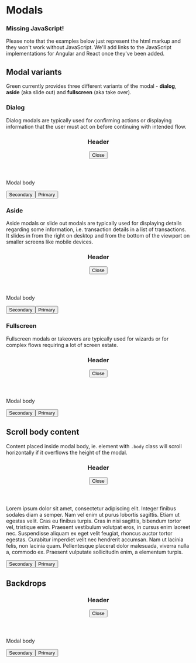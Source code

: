 
<Meta title="Components/Modal" />

<style>{
  `
    main {
      position: relative !important;
      max-height: 500px;
      max-width: 100%;
    }
    section {
      position: relative !important;
      margin: auto;
      max-height: 300px;
    }
    aside {
      position: relative !important;
      max-height: 500px;
      margin-left: auto;
    }
    .backdrop {
      position: absolute !important;
      margin-bottom: 1.5rem;
      z-index: -1 !important;
    }
`}
</style>

# Modals

<div role="alert" class="info mb-7 mt-5">
  <main>
    <h3>Missing JavaScript!</h3>
    <p>
      Please note that the examples below just represent the html markup and they won't work without JavaScript. We'll add links to the JavaScript implementations for Angular and React once they've been added.
    </p>
  </main>
</div>


## Modal variants

Green currently provides three different variants of the modal - **dialog**, **aside** (aka slide out) and **fullscreen** (aka take over).

### Dialog

Dialog modals are typically used for confirming actions or displaying information that the user must act on before continuing with intended flow.

<Canvas>
  <section role='dialog'
           aria-modal="true"
           aria-labelledby="modal_header"
           aria-describedby="modal_body">
    <header>
      <h3 id="modal_header">Header</h3>
      <button class='close'>
        <span class='sr-only'>Close</span>
      </button>
    </header>
    <div class='body' id="modal_body">
      <p>Modal body</p>
    </div>
    <footer>
      <button type="button">Secondary</button><button type="submit">Primary</button>
    </footer>
  </section>
</Canvas>

### Aside

Aside modals or slide out modals are typically used for displaying details regarding some information, i.e. transaction details in a list of transactions. It slides in from the right on desktop and from the bottom of the viewport on smaller screens like mobile devices.

<Canvas>
  <aside role='dialog'
         role='dialog'
         aria-modal="true"
         aria-labelledby="modal_header"
         aria-describedby="modal_body">
    <header>
      <h3 id="modal_header">Header</h3>
      <button class='close'>
        <span class='sr-only'>Close</span>
      </button>
    </header>
    <div class='body' id="modal_body">
      <p>Modal body</p>
    </div>
    <footer>
      <button type="button">Secondary</button><button type="submit">Primary</button>
    </footer>
  </aside>
</Canvas>

### Fullscreen

Fullscreen modals or takeovers are typically used for wizards or for complex flows requiring a lot of screen estate.

<Canvas>
  <main role='dialog'
        aria-modal="true"
        aria-labelledby="modal_header"
        aria-describedby="modal_body">
    <header>
      <h3 id="modal_header">Header</h3>
      <button class='close'>
        <span class='sr-only'>Close</span>
      </button>
    </header>
    <div class='body' id="modal_body">
      <p>Modal body</p>
    </div>
    <footer>
      <button type="button">Secondary</button><button type="submit">Primary</button>
    </footer>
  </main>
</Canvas>


## Scroll body content

Content placed inside modal body, ie. element with <code>.body</code> class will scroll horizontally if it overflows the height of the modal.

<Canvas>
  <div>
    <section role='dialog'
             aria-modal="true"
             aria-labelledby="modal_header"
             aria-describedby="modal_body">
      <header id="modal_header">
        <h3>Header</h3>
        <button class='close'>
          <span class='sr-only'>Close</span>
        </button>
      </header>
      <div class='body' id="modal_body">
        <p>Lorem ipsum dolor sit amet, consectetur adipiscing elit. Integer finibus sodales diam a semper. Nam vel enim ut purus lobortis sagittis. Etiam ut egestas velit. Cras eu finibus turpis. Cras in nisi sagittis, bibendum tortor vel, tristique enim. Praesent vestibulum volutpat eros, in cursus enim laoreet nec. Suspendisse aliquam ex eget velit feugiat, rhoncus auctor tortor egestas. Curabitur imperdiet velit nec hendrerit accumsan. Nam ut lacinia felis, non lacinia quam. Pellentesque placerat dolor malesuada, viverra nulla a, commodo ex. Praesent vulputate sollicitudin enim, a elementum turpis.</p>
      </div>
      <footer>
        <button type="button">Secondary</button><button type="submit">Primary</button>
      </footer>
    </section>
  </div>
</Canvas>


## Backdrops

<Canvas>
  <div>
    <section role='dialog'
             aria-modal="true"
             aria-labelledby="modal_header"
             aria-describedby="modal_body">
      <header id="modal_header">
        <h3>Header</h3>
        <button class='close'>
          <span class='sr-only'>Close</span>
        </button>
      </header>
      <div class='body' id="modal_body">
        <p>Modal body</p>
      </div>
      <footer>
        <button type="button">Secondary</button><button type="submit">Primary</button>
      </footer>
    </section>
    <div class="backdrop"></div>
  </div>
</Canvas>
